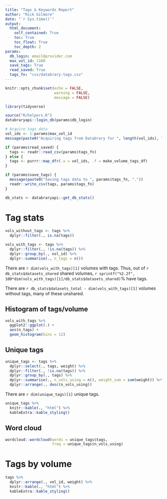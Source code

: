 ```yaml
---
title: "Tags & Keywords Report"
author: "Rick Gilmore"
date: "`r Sys.time()`"
output: 
  html_document:
    self_contained: True
    toc: True
    toc_float: True
    toc_depth: 2
params:
  db_login: email@provider.com
  max_vol_id: 1100
  save_tags: True
  read_saved: True
  tags_fn: "csv/databrary-tags.csv"
---
```


```r
knitr::opts_chunk$set(echo = FALSE,
                      warning = FALSE,
                      message = FALSE)

library(tidyverse)

source("R/helpers.R")
databraryapi::login_db(params$db_login)
```

```r
# Acquire tags data
vol_ids <- 1:params$max_vol_id
message(paste0("Acquiring tags from Databrary for ", length(vol_ids), " volumes."))

if (params$read_saved) {
  tags <- readr::read_csv(params$tags_fn)
} else {
  tags <- purrr::map_dfr(.x = vol_ids, .f = make_volume_tags_df)
}

if (params$save_tags) {
  message(paste0("Saving tags data to ", params$tags_fn, "."))
  readr::write_csv(tags, params$tags_fn)
}

db_stats <- databraryapi::get_db_stats()
```

# Tag stats

```r
vols_without_tags <- tags %>%
  dplyr::filter(., is.na(tags))

vols_with_tags <- tags %>%
  dplyr::filter(., !is.na(tags)) %>%
  dplyr::group_by(., vol_id) %>%
  dplyr::summarise(., n_tags = n())
```
There are `r dim(vols_with_tags)[1]` volumes with tags.
Thus, out of `r db_stats$datasets_shared` shared volumes, `r sprintf("%2.2f", 100*dim(vols_with_tags)[1]/db_stats$datasets_shared)`\% have tags.

There are `r db_stats$datasets_total - dim(vols_with_tags)[1]` volumes without tags, many of these unshared.

## Histogram of tags/volume

```r
vols_with_tags %>%
  ggplot2::ggplot(.) +
  aes(n_tags) +
  geom_histogram(bins = 12)
```

## Unique tags

```r
unique_tags <- tags %>%
  dplyr::select(., tags, weight) %>%
  dplyr::filter(., !is.na(tags)) %>%
  dplyr::group_by(., tags) %>%
  dplyr::summarise(., n_vols_using = n(), weight_sum = sum(weight)) %>%
  dplyr::arrange(., desc(n_vols_using))
```

There are `r dim(unique_tags)[1]` unique tags.

```r
unique_tags %>%
  knitr::kable(., "html") %>%
  kableExtra::kable_styling()
```

## Word cloud

```r
wordcloud::wordcloud(words = unique_tags$tags, 
                     freq = unique_tags$n_vols_using)
```

# Tags by volume

```r
tags %>% 
  dplyr::arrange(., vol_id, weight) %>%
  knitr::kable(., "html") %>%
  kableExtra::kable_styling()
```
